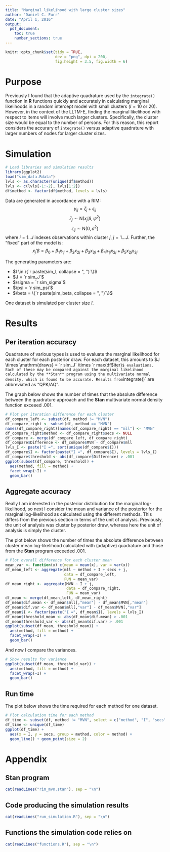 ```yaml
---
title: "Marginal likelihood with large cluster sizes"
author: "Daniel C. Furr"
date: "April 1, 2016"
output:
  pdf_document:
    toc: true
    number_sections: true
---
```


```r
knitr::opts_chunk$set(tidy = TRUE, 
                      dev = "png", dpi = 200,
                      fig.height = 3.5, fig.width = 6)
```

# Purpose

Previously I found that the adaptive quadrature used by the `integrate()` function in **R** functions quickly and accurately in calculating marginal likelihoods in a random intercept model with small clusters ($I = 10$ or $20$). However, in the context of the LLTM-E, finding the marginal likelihood with respect to items will involve much larger clusters. Specifically, the cluster size would be equal to the number of persons. For this reason, this report considers the accurary of `integrate()` versus adaptive quadrature with larger numbers of nodes for larger cluster sizes.


# Simulation

```r
# Load libraries and simulation results
library(ggplot2)
load("sim_data.Rdata")
lvls <- as.character(unique(df$method))
lvls <- c(lvls[-1:-2], lvls[1:2])
df$method <- factor(df$method, levels = lvls)
```

Data are generated in accordance with a RIM:
$$ y_{ij} = \zeta_j + \epsilon_{ij} $$
$$ \zeta_j \sim \mathrm{N}(x_j'\beta, \psi^2) $$
$$ \epsilon_{ij} \sim \mathrm{N}(0, \sigma^2) $$
where $i = 1 \ldots I$ indexes observations within cluster $j$, $j = 1 \ldots J$. Further, the "fixed" part of the model is:
$$ x_j'\beta = \beta_0 + \beta_1 x_{1j} + \beta_2 x_{2j} + \beta_3 x_{3j} +
  \beta_4 x_{1j} x_{2j} + \beta_5 x_{2j} x_{3j} $$

The generating parameters are:

* $I \in \{`r paste(sim_I, collapse = ", ")`\}$
* $J = `r sim_J`$
* $\sigma = `r sim_sigma`$
* $\psi = `r sim_psi`$
* $\beta = \{`r paste(sim_beta, collapse = ", ")`\}$

One dataset is simulated per cluster size $I$.


# Results

## Per iteration accuracy

Quadrature of various types is used to evaluate the marginal likelihood for each cluster for each posterior draw. For each dataset, this amounts to 
$J \times \mathrm{draws} = `r sim_J` \times `r max(df$iter)`$
evaluations. Each of these may be compared against the marginal likelihood calculated by the **Stan** program using the multivariate normal density, which is found to be accurate. Results from `integrate()` are abbreviated as "QPK/AQ".

The graph below shows the number of times that the absolute difference between the quadrature approach and the **Stan** multivariate normal density function exceeed .001.

```r
# Plot per iteration difference for each cluster
df_compare_left <- subset(df, method != "MVN")
df_compare_right <- subset(df, method == "MVN")
names(df_compare_right)[names(df_compare_right) == "mll"] <- "MVN"
df_compare_right$method <- df_compare_right$secs <- NULL
df_compare <- merge(df_compare_left, df_compare_right)
df_compare$Difference <- df_compare$MVN - df_compare$mll
lvls_I <- paste("I =", sort(unique(df_compare$I)))
df_compare$I <- factor(paste("I =", df_compare$I), levels = lvls_I)
df_compare$threshold <- abs(df_compare$Difference) > .001
ggplot(subset(df_compare, threshold)) +
  aes(method, fill = method) +
  facet_wrap(~I) +
  geom_bar()
```


## Aggregate accuracy

Really I am interested in the posterior distribution for the marginal log-likelihood, so next I consider the mean and variance of the posterior for the marginal log-likelihood as calculated using the different methods. This differs from the previous section in terms of the unit of analysis. Previously, the unit of analysis was cluster by posterior draw, whereas here the unit of analysis is simply the cluster. 

The plot below shows the number of times the absolute difference between cluster mean log-likelihood calculated with (adaptive) quadrature and those from the **Stan** program exceeded .001.

```r
# Plot overall difference for each cluster mean
mean_var <- function(x) c(mean = mean(x), var = var(x))
df_mean_left <- aggregate(mll ~ method + I + secs + j, 
                          data = df_compare_left,
                          FUN = mean_var)
df_mean_right <- aggregate(MVN ~ I + j, 
                           data = df_compare_right,
                           FUN = mean_var)
df_mean <- merge(df_mean_left, df_mean_right)
df_mean$dif.mean <- df_mean$mll[,"mean"] - df_mean$MVN[,"mean"]
df_mean$dif.var <- df_mean$mll[,"var"] - df_mean$MVN[,"var"]
df_mean$I <- factor(paste("I =", df_mean$I), levels = lvls_I)
df_mean$threshold_mean <- abs(df_mean$dif.mean) > .001
df_mean$threshold_var <- abs(df_mean$dif.var) > .001
ggplot(subset(df_mean, threshold_mean)) +
  aes(method, fill = method) +
  facet_wrap(~I) +
  geom_bar()
```

And now I compare the variances.

```r
# Show results for variance
ggplot(subset(df_mean, threshold_var)) +
  aes(method, fill = method) +
  facet_wrap(~I) +
  geom_bar()
```


## Run time

The plot below shows the time required for each method for one dataset.

```r
# Plot calculation time for each method
df_time <- subset(df, method != "MVN", select = c("method", "I", "secs"))
df_time <- unique(df_time)
ggplot(df_time) +
  aes(x = I, y = secs, group = method, color = method) +
  geom_line() + geom_point(size = 2)
```


# Appendix

## **Stan** program

```r
cat(readLines("rim_mvn.stan"), sep = "\n")
```

## Code producing the simulation results

```r
cat(readLines("run_simulation.R"), sep = "\n")
```

## Functions the simulation code relies on

```r
cat(readLines("functions.R"), sep = "\n")
```

